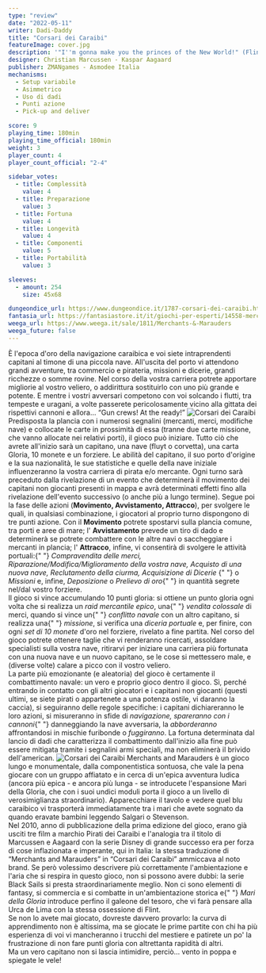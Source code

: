 ```yaml
---
type: "review"
date: "2022-05-11"
writer: Dadi-Daddy
title: "Corsari dei Caraibi"
featureImage: cover.jpg
description: '"I''m gonna make you the princes of the New World!" (Flint, Black Sails)'
designer: Christian Marcussen - Kaspar Aagaard
publisher: ZMANgames - Asmodee Italia
mechanisms:
  - Setup variabile
  - Asimmetrico
  - Uso di dadi
  - Punti azione
  - Pick-up and deliver

score: 9
playing_time: 180min
playing_time_official: 180min
weight: 3
player_count: 4
player_count_official: "2-4"

sidebar_votes:
  - title: Complessità
    value: 4
  - title: Preparazione
    value: 3
  - title: Fortuna
    value: 4
  - title: Longevità
    value: 4
  - title: Componenti
    value: 5
  - title: Portabilità
    value: 3

sleeves:
  - amount: 254
    size: 45x68

dungeondice_url: https://www.dungeondice.it/1787-corsari-dei-caraibi.html
fantasia_url: https://fantasiastore.it/it/giochi-per-esperti/14558-merchants-marauders-eng.html
weega_url: https://www.weega.it/sale/1811/Merchants-&-Marauders
weega_future: false
---
```


<Setting>
  È l'epoca d'oro della navigazione caraibica e voi siete intraprendenti
  capitani al timone di una piccola nave. All'uscita del porto vi attendono
  grandi avventure, tra commercio e pirateria, missioni e dicerie, grandi
  ricchezze o somme rovine. Nel corso della vostra carriera potrete apportare
  migliorie al vostro veliero, o addirittura sostituirlo con uno più grande e
  potente. E mentre i vostri avversari competono con voi solcando i flutti, tra
  tempeste e uragani, a volte passerete pericolosamente vicino alla gittata dei
  rispettivi cannoni e allora… “Gun crews! At the ready!”
</Setting>

<img src="./game1.jpg" alt="Corsari dei Caraibi" />

<Rules>
  Predisposta la plancia con i numerosi segnalini (mercanti, merci, modifiche
  nave) e collocate le carte in prossimità di essa (tranne due carte missione,
  che vanno allocate nei relativi porti), il gioco può iniziare. Tutto ciò che
  avrete all'inizio sarà un capitano, una nave (fluyt o corvetta), una carta
  Gloria, 10 monete e un forziere. Le abilità del capitano, il suo porto
  d'origine e la sua nazionalità, le sue statistiche e quelle della nave
  iniziale influenzeranno la vostra carriera di pirata e/o mercante. Ogni turno
  sarà preceduto dalla rivelazione di un evento che determinerà il movimento dei
  capitani non giocanti presenti in mappa e avrà determinati effetti fino alla
  rivelazione dell'evento successivo (o anche più a lungo termine). Segue poi la
  fase delle azioni (<strong>Movimento, Avvistamento, Attracco</strong>), per
  svolgere le quali, in qualsiasi combinazione, i giocatori al proprio turno
  dispongono di tre punti azione. Con il <strong>Movimento</strong> potrete
  spostarvi sulla plancia comune, tra porti e aree di mare; l'
  <strong>Avvistamento</strong> prevede un tiro di dado e determinerà se potrete
  combattere con le altre navi o saccheggiare i mercanti in plancia; l'
  <strong>Attracco</strong>, infine, vi consentirà di svolgere le attività
  portuali:{" "}
  <em>
    Compravendita delle merci, Riparazione/Modifica/Miglioramento della vostra
    nave, Acquisto di una nuova nave, Reclutamento della ciurma, Acquisizione di
    Dicerie
  </em>{" "}
  o <em>Missioni</em> e, infine, <em>Deposizione</em> o <em>Prelievo di oro</em>{" "}
  in quantità segrete nel/dal vostro forziere.
  <br />
  Il gioco si vince accumulando 10 punti gloria: si ottiene un punto gloria ogni
  volta che si realizza un <em>raid mercantile epico</em>, una{" "}
  <em>vendita colossale</em> di merci, quando si vince un{" "}
  <em>conflitto navale</em> con un altro capitano, si realizza una{" "}
  <em>missione</em>, si verifica una <em>diceria portuale</em> e, per finire,
  con ogni <em>set di 10 monete</em> d'oro nel forziere, rivelato a fine
  partita. Nel corso del gioco potrete ottenere taglie che vi renderanno
  ricercati, assoldare specialisti sulla vostra nave, ritirarvi per iniziare una
  carriera più fortunata con una nuova nave e un nuovo capitano, se le cose si
  mettessero male, e (diverse volte) calare a picco con il vostro veliero.
  <br />
  La parte più emozionante (e aleatoria) del gioco è certamente il combattimento
  navale: un vero e proprio gioco dentro il gioco. Sì, perché entrando in
  contatto con gli altri giocatori e i capitani non giocanti (questi ultimi, se
  siete pirati o appartenete a una potenza ostile, vi daranno la caccia), si
  seguiranno delle regole specifiche: i capitani dichiareranno le loro azioni,
  si misureranno in sfide di <em>navigazione, spareranno con i cannoni</em>{" "}
  danneggiando la nave avversaria, la <em>abborderanno</em> affrontandosi in
  mischie furibonde o <em>fuggiranno</em>. La fortuna determinata dal lancio di
  dadi che caratterizza il combattimento dall'inizio alla fine può essere
  mitigata tramite i segnalini armi speciali, ma non eliminerà il brivido
  dell'american.
</Rules>

<img src="./game2.jpg" alt="Corsari dei Caraibi" />

<Feedback>
  Merchants and Marauders è un gioco lungo e monumentale, dalla componentistica
  sontuosa, che vale la pena giocare con un gruppo affiatato e in cerca di
  un'epica avventura ludica (ancora più epica - e ancora più lunga - se
  introducete l'espansione Mari della Gloria, che con i suoi undici moduli porta
  il gioco a un livello di verosimiglianza straordinario). Apparecchiare il
  tavolo e vedere quel blu caraibico vi trasporterà immediatamente tra i mari
  che avete sognato da quando eravate bambini leggendo Salgari o Stevenson.
  <br />
  Nel 2010, anno di pubblicazione della prima edizione del gioco, erano già
  usciti tre film a marchio Pirati dei Caraibi e l'analogia tra il titolo di
  Marcussen e Aagaard con la serie Disney di grande successo era per forza di
  cose inflazionata e imperante, qui in Italia: la stessa traduzione di
  “Merchants and Marauders” in “Corsari dei Caraibi” ammiccava al noto brand. Se
  però volessimo descrivere più correttamente l'ambientazione e l'aria che si
  respira in questo gioco, non si possono avere dubbi: la serie Black Sails si
  presta straordinariamente meglio. Non ci sono elementi di fantasy, si
  commercia e si combatte in un'ambientazione storica e{" "}
  <em>Mari della Gloria</em> introduce perfino il galeone del tesoro, che vi
  farà pensare alla Urca de Lima con la stessa ossessione di Flint.
  <br />
  Se non lo avete mai giocato, dovreste davvero provarlo: la curva di
  apprendimento non è altissima, ma se giocate le prime partite con chi ha più
  esperienza di voi vi mancheranno i trucchi del mestiere e patirete un po' la
  frustrazione di non fare punti gloria con altrettanta rapidità di altri.
  <br />
  Ma un vero capitano non si lascia intimidire, perciò… vento in poppa e
  spiegate le vele!
</Feedback>

<Instagram id="CdagoffDXfr" />
